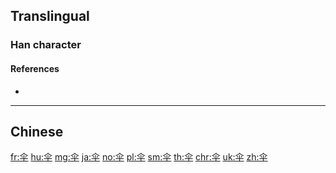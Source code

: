 {{also|傘}}
==Translingual==

===Han character===
{{Han char|rn=9|rad=人|as=04|sn=6|four=8040|canj=OFJ|ids=⿱人⿻丷十}}

====References====
* {{Han ref|kx=0096.121|hdz=10117.100|uh=4F1E|ud=20254}}

----

==Chinese==
{{zh-see|傘}}

[[fr:伞]]
[[hu:伞]]
[[mg:伞]]
[[ja:伞]]
[[no:伞]]
[[pl:伞]]
[[sm:伞]]
[[th:伞]]
[[chr:伞]]
[[uk:伞]]
[[zh:伞]]